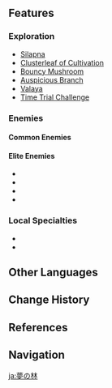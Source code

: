 {{Location Infobox
|image        = Grove of Dreams.png
|type         = Point of Interest
|region       = Sumeru
|subregion    = Dharma Forest
|area         = Ashavan Realm
|subarea      = Apam Woods
}}
{{Location Intro|description=<p>The Grove of Dreams is an underground cavern that connects to the [[Ruins of Dahri]] to the west. It houses one of the energy sources ("branches and leaves") of the [[Varuna Contraption]]. According to [[Arapandu]], it is a place where one may enter dreams.<ref name="Slumbering">{{Ref/Quest|Slumbering Roots}}</ref> Like [[Vanarana (Subarea)|Vanarana]], it has both a real and a dream version, and players can switch between the two by playing the Rhythm of the Great Dream with the [[Vintage Lyre]] at a [[Silapna]]. Note that certain enemies will not appear in the dream version.</p>}} 

==Features==
===Exploration===
*[[Silapna]]
*[[Clusterleaf of Cultivation]]
*[[Bouncy Mushroom]]
*[[Auspicious Branch]]
*[[Valaya]]
*[[Time Trial Challenge]]

===Enemies===
====Common Enemies====
{{Column|2|
*{{Enemy|Floating Dendro Fungus}}
*{{Enemy|Floating Hydro Fungus}}
*{{Enemy|Stretchy Anemo Fungus}}
*{{Enemy|Winged Cryoshroom}}
*{{Enemy|Cryo Whopperflower}}
}}

====Elite Enemies====  
*{{Enemy|Ruin Drake: Earthguard}}
*{{Enemy|Ruin Drake: Skywatch}}
*{{Enemy|Ruin Cruiser}} 
*{{Enemy|Ruin Destroyer}}

===Local Specialties === 
*{{Item|Nilotpala Lotus}}
*{{Item|Rukkhashava Mushrooms}}

== Other Languages==
{{Other Languages
|en       = Grove of Dreams
|zhs      = 梦景林莽
|zhs_rm   = Mèngjǐng Línmǎng
|zht      = 夢景林莽
|zht_rm   = Mèngjǐng Línmǎng
|zh_tl    = 
|ja       = {{Rubi|夢|ゆめ}}の{{Rubi|林|はやし}}
|ja_rm    = Yume no Hayashi
|ja_tl    = Forest of Dreams
|ko       = 꿈의 숲
|ko_rm    = Kkum-ui Sup
|ko_tl    = Forest of Dreams
|es       = Arboleda Onírica
|es_tl    = Dream Grove
|fr       = Bosquet des rêves
|fr_tl    = Grove of Dreams
|ru       = Роща Сновидений
|ru_tl    = Grove of Dreams
|th       = Grove of Dreams
|vi       = Khoảnh Rừng Mơ
|vi_tl    = 
|de       = Hain der Träume
|de_tl    = Grove of Dreams
|id       = Grove of Dreams
|pt       = Floresta Onírica
|pt_tl    = 
|tr       = Düşler Korusu
|tr_tl    = Grove of Dreams
|it       = Frutteto dei Sogni
|it_tl    = 
}}

==Change History==
{{Change History|3.0}}

==References==
{{Reflist}}

==Navigation==
{{PoI Navbox|Sumeru}}

[[ja:夢の林]]